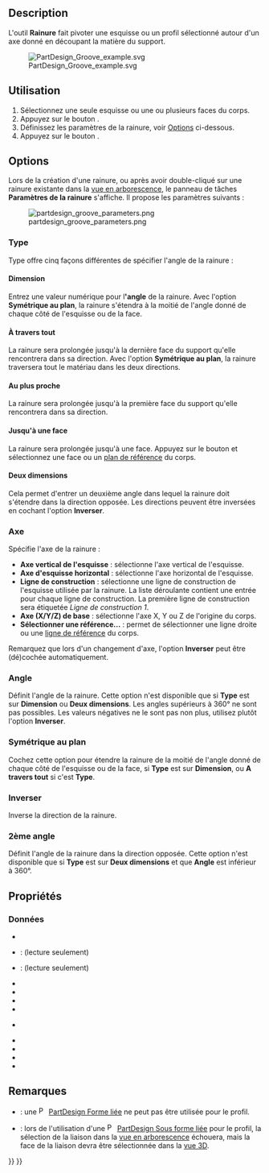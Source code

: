 <languages/>

{{Docnav/fr
|[[PartDesign_Hole/fr|Perçage]]
|[[PartDesign_SubtractiveLoft/fr|Lissage soustractif]]
|[[PartDesign_Workbench/fr|Atelier PartDesign]]
|IconL=PartDesign_Hole.svg
|IconR=PartDesign_SubtractiveLoft.svg
|IconC=Workbench_PartDesign.svg
}}

{{GuiCommand/fr
|Name=PartDesign_Groove
|Name/fr=PartDesign Rainure
|MenuLocation=PartDesign → Créer une fonction soustractive → Rainure
|Workbenches=[[PartDesign_Workbench/fr|PartDesign]]
|SeeAlso=[[PartDesign_Revolution/fr|PartDesign Révolution]]
}}

==Description==

L'outil '''Rainure''' fait pivoter une esquisse ou un profil sélectionné autour d'un axe donné en découpant la matière du support.

[[File:PartDesign Groove example.svg|none]]

{{Caption|Ci-dessus : l'esquisse (A) tourne autour de l'axe (B).<br>La rainure résultante sur le solide (C) est illustrée à droite.}}

<span id="Usage"></span>
==Utilisation==

# Sélectionnez une seule esquisse ou une ou plusieurs faces du corps.
# Appuyez sur le bouton {{Button|[[Image:PartDesign_Groove.svg|16px]] [[PartDesign_Groove/fr|Rainure]]}}.
# Définissez les paramètres de la rainure, voir [[#Options|Options]] ci-dessous.
# Appuyez sur le bouton {{Button|OK}}.

==Options==

Lors de la création d'une rainure, ou après avoir double-cliqué sur une rainure existante dans la [[Tree_view/fr|vue en arborescence]], le panneau de tâches '''Paramètres de la rainure''' s'affiche. Il propose les paramètres suivants : <!--La version 1.0 dev indique à tort "Revolution parameters"-->

[[Image:partdesign_groove_parameters.png|frame|left]]

===Type===

{{Version/fr|1.0}}

Type offre cinq façons différentes de spécifier l'angle de la rainure :

====Dimension====

Entrez une valeur numérique pour l''''angle''' de la rainure. Avec l'option '''Symétrique au plan''', la rainure s'étendra à la moitié de l'angle donné de chaque côté de l'esquisse ou de la face.

<span id="Through_all"></span>
====À travers tout====

La rainure sera prolongée jusqu'à la dernière face du support qu'elle rencontrera dans sa direction. Avec l'option '''Symétrique au plan''', la rainure traversera tout le matériau dans les deux directions.

<span id="To_first"></span>
====Au plus proche====

La rainure sera prolongée jusqu'à la première face du support qu'elle rencontrera dans sa direction.

<span id="Up_to_face"></span>
====Jusqu'à une face====

La rainure sera prolongée jusqu'à une face. Appuyez sur le bouton {{Button|Face}} et sélectionnez une face ou un [[PartDesign_Plane/fr|plan de référence]] du corps.

<span id="Two_dimensions"></span>
====Deux dimensions====

Cela permet d'entrer un deuxième angle dans lequel la rainure doit s'étendre dans la direction opposée. Les directions peuvent être inversées en cochant l'option '''Inverser'''.

<span id="Axis"></span>
===Axe===

Spécifie l'axe de la rainure :

* '''Axe vertical de l'esquisse''' : sélectionne l'axe vertical de l'esquisse.
* '''Axe d'esquisse horizontal''' : sélectionne l'axe horizontal de l'esquisse.
* '''Ligne de construction''' : sélectionne une ligne de construction de l'esquisse utilisée par la rainure. La liste déroulante contient une entrée pour chaque ligne de construction. La première ligne de construction sera étiquetée ''Ligne de construction 1''.
* '''Axe (X/Y/Z) de base''' : sélectionne l'axe X, Y ou Z de l'origine du corps.
* '''Sélectionner une référence...''' : permet de sélectionner une ligne droite ou une [[PartDesign_Line/fr|ligne de référence]] du corps.

Remarquez que lors d'un changement d'axe, l'option '''Inverser''' peut être (dé)cochée automatiquement.

===Angle ===

Définit l'angle de la rainure. Cette option n'est disponible que si '''Type''' est sur '''Dimension''' ou '''Deux dimensions'''. Les angles supérieurs à 360° ne sont pas possibles. Les valeurs négatives ne le sont pas non plus, utilisez plutôt l'option '''Inverser'''.

<span id="Symmetric_to_plane"></span>
=== Symétrique au plan ===

Cochez cette option pour étendre la rainure de la moitié de l'angle donné de chaque côté de l'esquisse ou de la face, si '''Type''' est sur '''Dimension''', ou '''A travers tout''' si c'est '''Type'''.

<span id="Reversed"></span>
=== Inverser ===

Inverse la direction de la rainure.

<span id="2nd_angle"></span>
=== 2ème angle ===

{{Version/fr|1.0}}

Définit l'angle de la rainure dans la direction opposée. Cette option n'est disponible que si '''Type''' est sur '''Deux dimensions''' et que '''Angle''' est inférieur à 360°.

<span id="Properties"></span>
== Propriétés ==

<span id="Data"></span>
===Données===

{{TitleProperty|Groove}}

* {{PropertyData|Type|Enumeration}}
* {{PropertyData|Base|Vector}}: (lecture seulement)
* {{PropertyData|Axis|Vector}}: (lecture seulement)
* {{PropertyData|Angle|Angle}}
* {{PropertyData|Angle2|Angle}}
* {{PropertyData|Up To Face|LinkSub}}
* {{PropertyData|Reference Axis|LinkSub}}

{{TitleProperty|Part Design}}

* {{PropertyData|Refine|Bool}}

{{TitleProperty|Sketch Based}}

* {{PropertyData|Profile|LinkSub}}
* {{PropertyData|Midplane|Bool}}
* {{PropertyData|Reversed|Bool}}
* {{PropertyData|Allow Multi Face|Bool}}

<span id="Notes"></span>
== Remarques ==

* {{VersionMinus/fr|0.21}} : une [[File:PartDesign_ShapeBinder.svg|16px]] [[PartDesign_ShapeBinder/fr|PartDesign Forme liée]] ne peut pas être utilisée pour le profil.
* {{VersionMinus/fr|0.21}} : lors de l'utilisation d'une [[File:PartDesign_SubShapeBinder.svg|16px]] [[PartDesign_SubShapeBinder/fr|PartDesign Sous forme liée]] pour le profil, la sélection de la liaison dans la [[Tree_view/fr|vue en arborescence]] échouera, mais la face de la liaison devra être sélectionnée dans la [[3D_view/fr|vue 3D]].


{{Docnav/fr
|[[PartDesign_Hole/fr|Perçage]]
|[[PartDesign_SubtractiveLoft/fr|Lissage soustractif]]
|[[PartDesign_Workbench/fr|Atelier PartDesign]]
|IconL=PartDesign_Hole.svg
|IconR=PartDesign_SubtractiveLoft.svg
|IconC=Workbench_PartDesign.svg
}}

{{PartDesign Tools navi{{#translation:}}}}
{{Userdocnavi{{#translation:}}}}